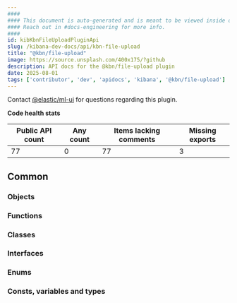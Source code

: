 ```yaml
---
####
#### This document is auto-generated and is meant to be viewed inside our experimental, new docs system.
#### Reach out in #docs-engineering for more info.
####
id: kibKbnFileUploadPluginApi
slug: /kibana-dev-docs/api/kbn-file-upload
title: "@kbn/file-upload"
image: https://source.unsplash.com/400x175/?github
description: API docs for the @kbn/file-upload plugin
date: 2025-08-01
tags: ['contributor', 'dev', 'apidocs', 'kibana', '@kbn/file-upload']
---
```




Contact [@elastic/ml-ui](https://github.com/orgs/elastic/teams/ml-ui) for questions regarding this plugin.

**Code health stats**

| Public API count  | Any count | Items lacking comments | Missing exports |
|-------------------|-----------|------------------------|-----------------|
| 77 | 0 | 77 | 3 |

## Common

### Objects
<DocDefinitionList data={kbnFileUploadObj.common.objects}/>

### Functions
<DocDefinitionList data={kbnFileUploadObj.common.functions}/>

### Classes
<DocDefinitionList data={kbnFileUploadObj.common.classes}/>

### Interfaces
<DocDefinitionList data={kbnFileUploadObj.common.interfaces}/>

### Enums
<DocDefinitionList data={kbnFileUploadObj.common.enums}/>

### Consts, variables and types
<DocDefinitionList data={kbnFileUploadObj.common.misc}/>

